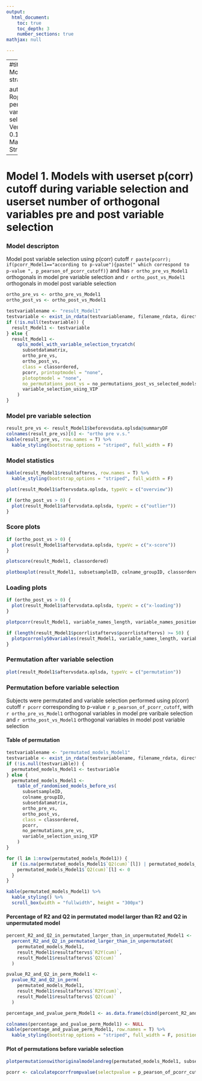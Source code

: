 ---
output:
  html_document:
    toc: true
    toc_depth: 3
    number_sections: true
mathjax: null

---

---
#title: |
#    | Model strategy 1
    
author: |
    | Ropls with permutated variable selection: Version 0.13.0
    | Marika Strom
---

# Model 1. Models with userset p(corr) cutoff during variable selection and userset number of orthogonal variables pre and post variable selection

### Model descripton
Model post variable selection using p(corr) cutoff `r paste(pcorr); if(pcorr_Model1=="according to p-value"){paste(" which correspond to p-value ", p_pearson_of_pcorr_cutoff)}` and has `r ortho_pre_vs_Model1` orthogonals in model pre variable selection and `r ortho_post_vs_Model1` orthogonals in model post variable selection


```{R Model1}

ortho_pre_vs <- ortho_pre_vs_Model1
ortho_post_vs <- ortho_post_vs_Model1

testvariablename <- "result_Model1"
testvariable <- exist_in_rdata(testvariablename, filename_rdata, directory_output_reports, directory_and_filename_rdata)
if (!is.null(testvariable)) {
  result_Model1 <- testvariable
} else {
  result_Model1 <-
    opls_model_with_variable_selection_trycatch(
      subsetdatamatrix,
      ortho_pre_vs,
      ortho_post_vs,
      class = classordered,
      pcorr, printoptmodel = "none",
      plotoptmodel = "none",
      no_permutations_post_vs = no_permutations_post_vs_selected_models,
      variable_selection_using_VIP
    )
}
```
### Model pre variable selection

```{R plot model pre vs model1}
result_pre_vs <- result_Model1$beforevsdata.oplsda@summaryDF
colnames(result_pre_vs)[6] <- "ortho pre v.s."
kable(result_pre_vs, row.names = T) %>%
  kable_styling(bootstrap_options = "striped", full_width = F)
```

### Model statistics

```{R plot result model1}

kable(result_Model1$resultaftervs, row.names = T) %>%
  kable_styling(bootstrap_options = "striped", full_width = F)

plot(result_Model1$aftervsdata.oplsda, typeVc = c("overview"))

if (ortho_post_vs > 0) {
  plot(result_Model1$aftervsdata.oplsda, typeVc = c("outlier"))
}
```

### Score plots

```{R polt score model1}

if (ortho_post_vs > 0) {
  plot(result_Model1$aftervsdata.oplsda, typeVc = c("x-score"))
}

plotscore(result_Model1, classordered)

plotboxplot(result_Model1, subsetsampleID, colname_groupID, classordered)
```

### Loading plots

```{R plot loading model1}

if (ortho_post_vs > 0) {
  plot(result_Model1$aftervsdata.oplsda, typeVc = c("x-loading"))
}

plotpcorr(result_Model1, variable_names_length, variable_names_position)

if (length(result_Model1$pcorrlistaftervs$pcorrlistaftervs) >= 50) {
  plotpcorronly50variables(result_Model1, variable_names_length, variable_names_position)
}
```

### Permutation after variable selection

```{R plot perm post vs model1}

plot(result_Model1$aftervsdata.oplsda, typeVc = c("permutation"))
```

### Permutation before variable selection
Subjects were permutated and variable selection performed using p(corr) cutoff `r pcorr` corresponding to p-value `r p_pearson_of_pcorr_cutoff`,  with `r ortho_pre_vs_Model1` orthogonal variables in model pre varibale selection and `r ortho_post_vs_Model1` orthogonal variables in model post variable selection

#### Table of permutation

```{R permutation pre vs of model1}

testvariablename <- "permutated_models_Model1"
testvariable <- exist_in_rdata(testvariablename, filename_rdata, directory_output_reports, directory_and_filename_rdata)
if (!is.null(testvariable)) {
  permutated_models_Model1 <- testvariable
} else {
  permutated_models_Model1 <-
    table_of_randomised_models_before_vs(
      subsetsampleID,
      colname_groupID,
      subsetdatamatrix,
      ortho_pre_vs,
      ortho_post_vs,
      class = classordered,
      pcorr,
      no_permutations_pre_vs,
      variable_selection_using_VIP
    )
}

for (l in 1:nrow(permutated_models_Model1)) {
  if (is.na(permutated_models_Model1$`Q2(cum)`[l]) | permutated_models_Model1$`Q2(cum)`[l] < (-1)) {
    permutated_models_Model1$`Q2(cum)`[l] <- 0
  }
}

kable(permutated_models_Model1) %>%
  kable_styling() %>%
  scroll_box(width = "fullwidth", height = "300px")
```

 
#### Percentage of R2 and Q2 in permutated model larger than R2 and Q2 in unpermutated model

```{R}


percent_R2_and_Q2_in_permutated_larger_than_in_unpermutated_Model1 <-
  percent_R2_and_Q2_in_permutated_larger_than_in_unpermutated(
    permutated_models_Model1,
    result_Model1$resultaftervs$`R2Y(cum)`,
    result_Model1$resultaftervs$`Q2(cum)`
  )

pvalue_R2_and_Q2_in_perm_Model1 <-
  pvalue_R2_and_Q2_in_perm(
    permutated_models_Model1,
    result_Model1$resultaftervs$`R2Y(cum)`,
    result_Model1$resultaftervs$`Q2(cum)`
  )

percentage_and_pvalue_perm_Model1 <- as.data.frame(cbind(percent_R2_and_Q2_in_permutated_larger_than_in_unpermutated_Model1, row.names(pvalue_R2_and_Q2_in_perm_Model1), pvalue_R2_and_Q2_in_perm_Model1[, 1]))

colnames(percentage_and_pvalue_perm_Model1) <- NULL
kable(percentage_and_pvalue_perm_Model1, row.names = T) %>%
  kable_styling(bootstrap_options = "striped", full_width = F, position = "left")
```

#### Plot of permutations before variable selection

```{R  plot permutation pre vs Model1, fig.height = 10}

plotpermutationswithoriginalmodelandreg(permutated_models_Model1, subsetdatamatrix, ortho_pre_vs, ortho_post_vs, class = classordered, pcorr, variable_selection_using_VIP)

pcorr <- calculatepcorrfrompvalue(selectpvalue = p_pearson_of_pcorr_cutoff, n = nrow(subsetsampleID))

```
